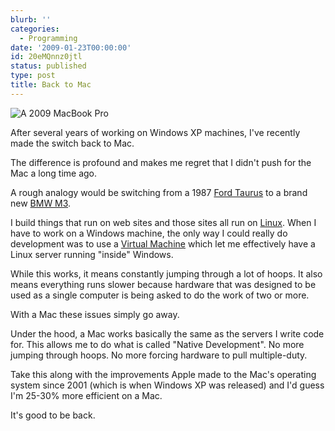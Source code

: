 ```yaml
---
blurb: ''
categories:
  - Programming
date: '2009-01-23T00:00:00'
id: 20eMQnnz0jtl
status: published
type: post
title: Back to Mac
---
```


<Img src="macbook_pro_2009_01" alt="A 2009 MacBook Pro" />

After several years of working on Windows XP machines, I've recently made the switch back to Mac. 

The difference is profound and makes me regret that I didn't push for the Mac a long time ago.

A rough analogy would be switching from a 1987 [Ford Taurus](https://en.wikipedia.org/wiki/File:1st_Ford_Taurus_GL_sedan.jpg) to a brand new [BMW M3](https://en.wikipedia.org/wiki/BMW_M3).

I build things that run on web sites and those sites all run on [Linux](http://en.wikipedia.org/wiki/Linux). When I have to work on a Windows machine, the only way I could really do development was to use a [Virtual Machine](http://en.wikipedia.org/wiki/Virtual_Machine) which let me effectively have a Linux server running "inside" Windows. 

While this works, it means constantly jumping through a lot of hoops. It also means everything runs slower because hardware that was designed to be used as a single computer is being asked to do the work of two or more. 

With a Mac these issues simply go away.

Under the hood, a Mac works basically the same as the servers I write code for. This allows me to do what is called "Native Development". No more jumping through hoops. No more forcing hardware to pull multiple-duty. 

Take this along with the improvements Apple made to the Mac's operating system since 2001 (which is when Windows XP was released) and I'd guess I'm 25-30% more efficient on a Mac. 

It's good to be back.

